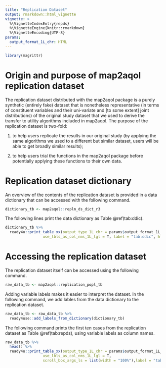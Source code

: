 ```yaml
---
title: "Replication Dataset"
output: rmarkdown::html_vignette
vignette: >
  %\VignetteIndexEntry{repds}
  %\VignetteEngine{knitr::rmarkdown}
  %\VignetteEncoding{UTF-8}
params:
  output_format_1L_chr: HTML
---
```

```r
library(magrittr)
```
# Origin and purpose of map2aqol replication dataset
The replication dataset distributed with the map2aqol package is a purely synthetic (entirely fake) dataset that is nonetheless representative (in terms of constituent variables and their uni-variate and [to some extent] joint distributions) of the original study dataset that we used to derive the transfer to utility algorithms included in map2aqol. The purpose of the replication dataset is two-fold:

1) to help users replicate the results in our original study (by applying the same algorithms we used to a different but similar dataset, users will be able to get broadly similar results);

2) to help users trial the functions in the map2aqol package before potentially applying these functions to their own data.

# Replication dataset dictionary

An overview of the contents of the replication dataset is provided in a data dictionary that can be accessed with the following command.

```r
dictionary_tb <- map2aqol::repln_ds_dict_r3
```

The following lines print the data dictionary as Table \@ref(tab:ddic).

```r
dictionary_tb %>%
  ready4u::print_table_xx(output_type_1L_chr = params$output_format_1L_chr , caption_1L_chr = "Data dictionary",  
                 use_lbls_as_col_nms_1L_lgl = T, label = "tab:ddic", hline.after = NULL, addtorow = NULL)
```

# Accessing the replication dataset
The replication dataset itself can be accessed using the following command.

```r
raw_data_tb <- map2aqol::replication_popl_tb 
```

Adding variable labels makes it easier to interpret the dataset. In the following command, we add lables from the data dictionary to the replication dataset.

```r
raw_data_tb <- raw_data_tb %>%
  ready4use::add_labels_from_dictionary(dictionary_tb)
```

The following command prints the first ten cases from the replication dataset as Table \@ref(tab:repds), using variable labels as column names.

```r
raw_data_tb %>%
  head() %>%
  ready4u::print_table_xx(output_type_1L_chr = params$output_format_1L_chr , caption_1L_chr = "Replication dataset",  
                 use_lbls_as_col_nms_1L_lgl = T, 
                 scroll_box_args_ls = list(width = "100%"),label = "tab:repds", hline.after = NULL, addtorow = NULL) 
```


